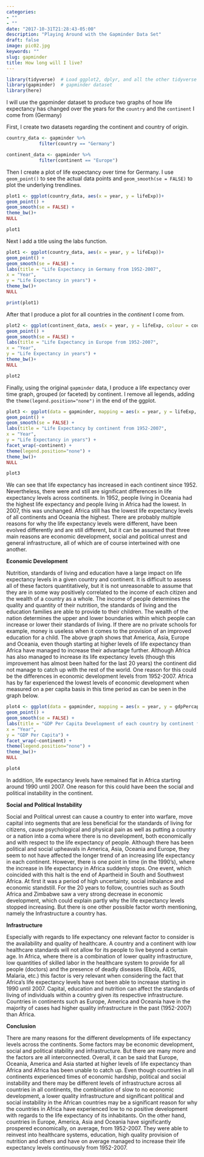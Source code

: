```yaml
---
categories:
- ""
- ""
date: "2017-10-31T21:28:43-05:00"
description: "Playing Around with the Gapminder Data Set"
draft: false
image: pic02.jpg
keywords: ""
slug: gapminder
title: How long will I live?
---
```


```r
library(tidyverse)  # Load ggplot2, dplyr, and all the other tidyverse packages
library(gapminder)  # gapminder dataset
library(here)
```

I will use the gapminder dataset to produce two graphs of how life expectancy has changed over the years for the `country` and the `continent` I come from (Germany)

First, I create two datasets regarding the continent and country of origin.

```r
country_data <- gapminder %>% 
            filter(country == "Germany") 

continent_data <- gapminder %>% 
            filter(continent == "Europe")
```

Then I create a plot of life expectancy over time for Germany. I use  `geom_point()` to see the actual data points and `geom_smooth(se = FALSE)`  to plot the underlying trendlines. 

```r
plot1 <- ggplot(country_data, aes(x = year, y = lifeExp))+
geom_point() +
geom_smooth(se = FALSE) +
theme_bw()+
NULL 

plot1
```

Next I add a title using the labs function.

```r
plot1 <- ggplot(country_data, aes(x = year, y = lifeExp))+
geom_point() +
geom_smooth(se = FALSE) +
labs(title = "Life Expectancy in Germany from 1952-2007",
x = "Year",
y = "Life Expectancy in years") +
theme_bw()+
NULL

print(plot1)
```

After that I produce a plot for all countries in the *continent* I come from. 

```r
plot2 <- ggplot(continent_data, aes(x = year, y = lifeExp, colour = country))+
geom_point() + 
geom_smooth(se = FALSE) +
labs(title = "Life Expectancy in Europe from 1952-2007",
x = "Year",
y = "Life Expectancy in years") +
theme_bw()+
NULL

plot2
```

Finally, using the original `gapminder` data, I produce a life expectancy over time graph, grouped (or faceted) by continent. I remove all legends, adding the `theme(legend.position="none")` in the end of the ggplot.

```r
plot3 <- ggplot(data = gapminder, mapping = aes(x = year, y = lifeExp, colour = continent))+
geom_point() + 
geom_smooth(se = FALSE) + 
labs(title = "Life Expectancy by continent from 1952-2007",
x = "Year",
y = "Life Expectancy in years") +
facet_wrap(~continent) +
theme(legend.position="none") + 
theme_bw()+
NULL

plot3
```

We can see that life expectancy has increased in each continent since 1952. Nevertheless, there were and still are significant differences in life expectancy levels across continents. In 1952, people living in Oceania had the highest life expectancy and people living in Africa had the lowest. In 2007, this was unchanged. Africa still has the lowest life expectancy levels of all continents and Oceania the highest. There are probably multiple reasons for why the life expectancy levels were different, have been evolved differently and are still different, but it can be assumed that three main reasons are economic development, social and political unrest and general infrastructure, all of which are of course intertwined with one another.

**Economic Development**

Nutrition, standards of living and education have a large impact on life expectancy levels in a given country and continent. It is difficult to assess all of these factors quantitatively, but it is not unreasonable to assume that they are in some way positively correlated to the income of each citizen and the wealth of a country as a whole. The income of people determines the quality and quantity of their nutrition, the standards of living and the education families are able to provide to their children. The wealth of the nation determines the upper and lower boundaries within which people can increase or lower their standards of living. If there are no private schools for example, money is useless when it comes to the provision of an improved education for a child. The above graph shows that America, Asia, Europe and Oceania, even though starting at higher levels of life expectancy than Africa have managed to increase their advantage further. Although Africa has also managed to increase its life expectancy levels (though this improvement has almost been halted for the last 20 years) the continent did not manage to catch up with the rest of the world. One reason for this could be the differences in economic development levels from 1952-2007. Africa has by far experienced the lowest levels of economic development when measured on a per capita basis in this time period as can be seen in the graph below. 

```r
plot4 <- ggplot(data = gapminder, mapping = aes(x = year, y = gdpPercap, colour = continent))+
geom_point() + 
geom_smooth(se = FALSE) + 
labs(title = "GDP Per Capita Development of each country by continent from 1952-2007",
x = "Year",
y = "GDP Per Capita") +
facet_wrap(~continent) +
theme(legend.position="none") + 
theme_bw()+  
NULL

plot4
```

In addition, life expectancy levels have remained flat in Africa starting around 1990 until 2007. One reason for this could have been the social and political instability in the continent.

**Social and Political Instability**

Social and Political unrest can cause a country to enter into warfare, move capital into segments that are less beneficial for the standards of living for citizens, cause psychological and physical pain as well as putting a country or a nation into a coma where there is no development, both economically and with respect to the life expectancy of people. Although there has been political and social upheavals in America, Asia, Oceania and Europe, they seem to not have affected the longer trend of an increasing life expectancy in each continent. However, there is one point in time (in the 1990's), where the increase in life expectancy in Africa suddenly stops. One event, which coincided with this halt is the end of Apartheid in South and Southwest Africa. At first it was a period of high uncertainty, social imbalance and economic standstill. For the 20 years to follow, countries such as South Africa and Zimbabwe saw a very strong decrease in economic development, which could explain partly why the life expectancy levels stopped increasing. But there is one other possible factor worth mentioning, namely the Infrastructure a country has. 

**Infrastructure**

Especially with regards to life expectancy one relevant factor to consider is the availability and quality of healthcare. A country and a continent with low healthcare standards will not allow for its people to live beyond a certain age. In Africa, where there is a combination of lower quality infrastructure, low quantities of skilled labor in the healthcare system to provide for all people (doctors) and the presence of deadly diseases (Ebola, AIDS, Malaria, etc.) this factor is very relevant when considering the fact that Africa's life expectancy levels have not been able to increase starting in 1990 until 2007. Capital, education and nutrition can affect the standards of living of individuals within a country given its respective infrastructure. Countries in continents such as Europe, America and Oceania have in the majority of cases had higher quality infrastructure in the past (1952-2007) than Africa. 

**Conclusion**

There are many reasons for the different developments of life expectancy levels across the continents. Some factors may be economic development, social and political stability and infrastructure. But there are many more and the factors are all interconnected. Overall, it can be said that Europe, Oceania, America and Asia started at higher levels of life expectancy than Africa and Africa has been unable to catch up. Even though countries in all continents experienced times of economic hardship, political and social instability and there may be different levels of infrastructure across all countries in all continents, the combination of slow to no economic development, a lower quality infrastructure and significant political and social instability in the African countries may be a significant reason for why the countries in Africa have experienced low to no positive development with regards to the life expectancy of its inhabitants. On the other hand, countries in Europe, America, Asia and Oceania have significantly prospered economically, on average, from 1952-2007. They were able to reinvest into healthcare systems, education, high quality provision of nutrition and others and have on average managed to increase their life expectancy levels continuously from 1952-2007.  